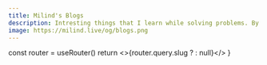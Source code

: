 ```yaml
---
title: Milind's Blogs
description: Intresting things that I learn while solving problems. By Milind Mishra.
image: https://milind.live/og/blogs.png
---
```



  const router = useRouter()
  return <>{router.query.slug ? <BlogPost slug={router.query.slug} /> : null}</>
}
